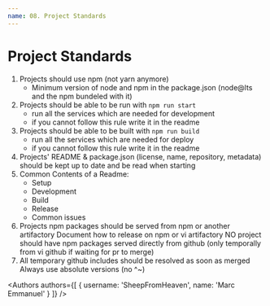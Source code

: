 ```yaml
---
name: 08. Project Standards
---
```



# Project Standards

1. Projects should use npm (not yarn anymore)
	- Minimum version of node and npm in the package.json (node@lts and the npm bundeled with it)
2. Projects should be able to be run with `npm run start`
	- run all the services which are needed for development
	- if you cannot follow this rule write it in the readme
3. Projects should be able to be built with `npm run build`
	- run all the services which are needed for deploy
	- if you cannot follow this rule write it in the readme
4. Projects' README & package.json (license, name, repository, metadata) should be kept up to date and be read when starting
5. Common Contents of a Readme:
	- Setup
	- Development
	- Build
	- Release
	- Common issues
6. Projects npm packages should be served from npm or another artifactory
Document how to release on npm or vi artifactory
NO project should have npm packages served directly from github (only temporally from vi github if waiting for pr to merge)
7. All temporary github includes should be resolved as soon as merged
Always use absolute versions (no ^~)

<Authors
  authors={[
    {
      username: 'SheepFromHeaven',
      name: 'Marc Emmanuel'
    }
  ]}
/>
